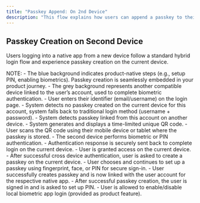 ```yaml
---
title: "Passkey Append: On 2nd Device"
description: "This flow explains how users can append a passkey to their account after authenticating on a new (second) device with a password and MFA. This enables seamless, passwordless sign-in on future logins, strengthening security and improving the user experience."
---
```



## Passkey Creation on Second Device

Users logging into a native app from a new device follow a standard hybrid login flow and experience passkey creation on the current device.

<Tabs>
<Tab title="iOS">
    <ToolingFrame 
        imageURL="/images/authentication-flow/native-app/append-on-second-device-ios-native.png"
        caption="Native: iOS passkey append on new device"
        imageName="append-on-second-device-ios-native.png"
    />
</Tab>

  <Tab title="Android">
    <ToolingFrame 
        imageURL="/images/authentication-flow/native-app/append-on-second-device-android-native.png"
        caption="Native: Android passkey append on new device"
        imageName="append-on-second-device-android-native.png"
    />
  </Tab>
</Tabs>

<Info>
    NOTE: 
    - The blue background indicates product-native steps (e.g., setup PIN, enabling biometrics). Passkey creation is seamlessly
    embedded in your product journey. 
    - The grey background represents another compatible device linked to the
    user’s account, used to complete biometric authentication.
</Info>
<Steps>
    <Step title="Login when user has no passkeys on current device">
        - User enters their identifier (email/username) on the login page.
    </Step>
    <Step title="Fallback to traditional login method">
        - System detects no passkey created on the current device for this account, system falls back to traditional login method (username + password).
    </Step>
    <Step title="Passkey detection on another device">
        - System detects passkey linked from this account on another device.
    </Step>
    <Step title="System displays QR code">
        - System generates and displays a time-limited unique QR code.
    </Step>
    <Step title="User scans QR and authenticates">
        - User scans the QR code using their mobile device or tablet where the passkey is stored.
        - The second device performs biometric or PIN authentication.
    </Step>
    <Step title="Login completes on current device & passkey append initiates">
        - Authentication response is securely sent back to complete login on the current device.
        - User is granted access on the current device.
        - After successful cross device authentication, user is asked to create a passkey on the current device.
    </Step>
    <Step title="OS-native biometric modal appears">
        - User chooses and continues to set up a passkey using fingerprint, face, or PIN for secure sign-in.
    </Step>
    <Step title="Passkey creation successful">
        - User successfully creates passkey and is now linked with the user account for the respective native app.
    </Step>
    <Step title="App PIN setup">
        - After successful passkey creation, the user is signed in and is asked
        to set up PIN.
    </Step>
    <Step title="Enable local biometric for app login">
        - User is allowed to enable/disable local biometric app login (provided
        as product feature).
    </Step>

</Steps>
